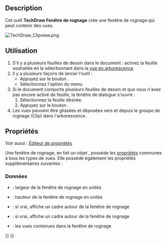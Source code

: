 <languages/>

{{Docnav/fr
|[[TechDraw_ProjectionGroup/fr|Groupe de projection]]
|[[TechDraw_Symbol/fr|Symbole]]
|[[TechDraw_Workbench/fr|Atelier TechDraw]]
|IconL=TechDraw_ProjectionGroup.svg
|IconR=TechDraw_Symbol.svg
|IconC=Workbench_TechDraw.svg
}}

{{GuiCommand/fr
|Name=TechDraw ClipGroup
|Name/fr=TechDraw Fenêtre de rognage
|MenuLocation=TechDraw → Vues de TechDraw → Insérer une fenêtre de rognage
|Workbenches=[[TechDraw_Workbench/fr|TechDraw]]
|SeeAlso=
}}

==Description== 

Cet outil '''TechDraw Fenêtre de rognage''' crée une fenêtre de rognage qui peut contenir des vues. 

[[Image:TechDraw Clipview.png]]
{{Caption|Fenêtre de rognage de différentes vues existantes}}

<span id="Usage"></span>
==Utilisation== 

# S'il y a plusieurs feuilles de dessin dans le document : activez la feuille souhaitée en la sélectionnant dans la [[Tree_view/fr|vue en arborescence]].
# Il y a plusieurs façons de lancer l'outil :
#* Appuyez sur le bouton {{Button|[[Image:TechDraw_ClipGroup.svg|16px]] [[TechDraw_ClipGroup/fr|Insérer une fenêtre de rognage]]}}.
#* Sélectionnez l'option {{MenuCommand|TechDraw → Vues de TechDraw → [[Image:TechDraw_ClipGroup.svg|16px]] Insérer une fenêtre de rognage}} du menu.
# Si le document comporte plusieurs feuilles de dessin et que vous n'avez pas encore activé de feuille, la fenêtre de dialogue {{MenuCommand|Sélecteur de feuilles}} s'ouvre :
## Sélectionnez la feuille désirée.
## Appuyez sur le bouton {{Button|OK}}.
# Les vues peuvent être glissées et déposées vers et depuis le groupe de rognage (Clip) dans l'arborescence. {{Version/fr|1.0}}

<span id="Properties"></span>
==Propriétés==

Voir aussi : [[Property_editor/fr|Éditeur de propriétés]]

Une fenêtre de rognage, en fait un objet {{Incode|TechDraw::DrawViewClip}}, possède les [[TechDraw_View/fr#Propriétés_Vue_de_Part|propriétés]] communes à tous les types de vues. Elle possède également les propriétés supplémentaires suivantes :

<span id="Data"></span>
===Données===

{{TitleProperty|Clip Group}}

* {{PropertyData|Width|Length}} : largeur de la fenêtre de rognage en unités
* {{PropertyData|Height|Length}} : hauteur de la fenêtre de rognage en unités
* {{PropertyData|ShowFrame}} : si vrai, affiche un cadre autour de la fenêtre de rognage
* {{PropertyData|ShowLabels|Bool}} : si vrai, affiche un cadre autour de la fenêtre de rognage
* {{PropertyData|Views|LinkList}} : les vues contenues dans la fenêtre de rognage


{{Docnav/fr
|[[TechDraw_ProjectionGroup/fr|Groupe de projection]]
|[[TechDraw_Symbol/fr|Symbole]]
|[[TechDraw_Workbench/fr|Atelier TechDraw]]
|IconL=TechDraw_ProjectionGroup.svg
|IconR=TechDraw_Symbol.svg
|IconC=Workbench_TechDraw.svg
}}

{{TechDraw_Tools_navi{{#translation:}}}}
{{Userdocnavi{{#translation:}}}}